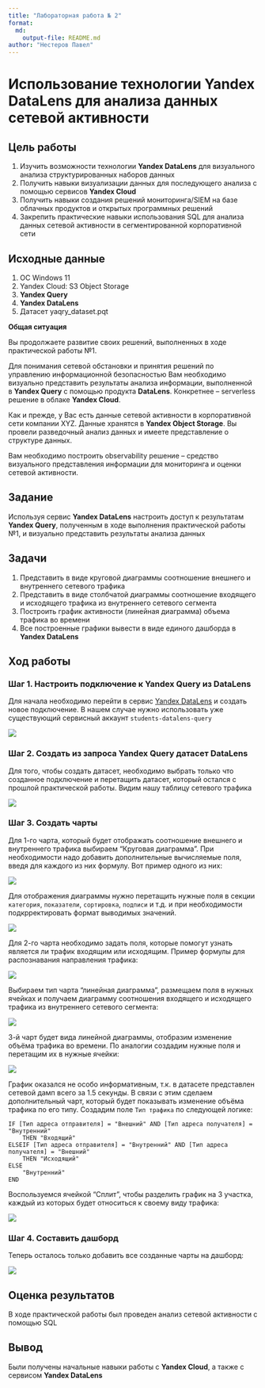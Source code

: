 ```yaml
---
title: "Лабораторная работа № 2"
format: 
  md:
    output-file: README.md
author: "Нестеров Павел"
---
```


# Использование технологии Yandex DataLens для анализа данных сетевой активности

## Цель работы

1.  Изучить возможности технологии **Yandex DataLens** для визуального анализа структурированных наборов данных
2.  Получить навыки визуализации данных для последующего анализа с помощью сервисов **Yandex Cloud**
3.  Получить навыки создания решений мониторинга/SIEM на базе облачных продуктов и открытых программных решений
4.  Закрепить практические навыки использования SQL для анализа данных сетевой активности в сегментированной корпоративной сети

## Исходные данные

1.  ОС Windows 11
2.  Yandex Cloud: S3 Object Storage
3.  **Yandex Query**
4.  **Yandex DataLens**
5.  Датасет yaqry_dataset.pqt

**Общая ситуация**

Вы продолжаете развитие своих решений, выполненных в ходе практической
работы №1.

Для понимания сетевой обстановки и принятия решений по управлению
информационной безопасностью Вам необходимо визуально представить
результаты анализа информации, выполненной в **Yandex Query** с помощью продукта
**DataLens**. Конкретнее – serverless решение в облаке **Yandex Cloud**.

Как и прежде, у Вас есть данные сетевой активности в корпоративной сети
компании XYZ. Данные хранятся в **Yandex Object Storage**. Вы провели разведочный
анализ данных и имеете представление о структуре данных.

Вам необходимо построить observability решение – средство визуального
представления информации для мониторинга и оценки сетевой активности.

## Задание

Используя сервис **Yandex DataLens** настроить доступ к
результатам **Yandex Query**, полученным в ходе
выполнения практической работы №1, и визуально
представить результаты анализа данных

## Задачи

1.  Представить в виде круговой диаграммы соотношение внешнего и внутреннего сетевого трафика
2.  Представить в виде столбчатой диаграммы соотношение входящего и исходящего трафика из внутреннего сетевого сегмента
3.  Построить график активности (линейная диаграмма) объема трафика во времени
4.  Все построенные графики вывести в виде единого дашборда в **Yandex DataLens**

## Ход работы

### Шаг 1. Настроить подключение к **Yandex Query** из **DataLens**

Для начала необходимо перейти в сервис [Yandex DataLens](https://datalens.yandex.ru/) и создать новое подключение. В нашем случае нужно использовать уже существующий сервисный аккаунт `students-datalens-query`

![](screenshots/1.jpg)

### Шаг 2. Создать из запроса Yandex Query датасет DataLens

Для того, чтобы создать датасет, необходимо выбрать только что созданное подключение и перетащить датасет, который остался с прошлой практической работы. Видим нашу таблицу сетевого трафика

![](screenshots/2.jpg)

### Шаг 3. Создать чарты

Для 1-го чарта, который будет отображать соотношение внешнего и внутреннего трафика выбираем "Круговая диаграмма". При необходимости надо добавить дополнительные вычисляемые поля, введя для каждого из них формулу. Вот пример одного из них:

![](screenshots/3.jpg)

Для отображения диаграммы нужно перетащить нужные поля в секции `категория`, `показатели`, `сортировка`, `подписи` и т.д. и при необходимости подкрректировать формат выводимых значений.

![](screenshots/4.jpg)

Для 2-го чарта необходимо задать поля, которые помогут узнать является ли трафик входящим или исходящим. Пример формулы для распознавания направления трафика:

![](screenshots/5.jpg)

Выбираем тип чарта "линейная диаграмма", размещаем поля в нужных ячейках и получаем диаграмму соотношения входящего и исходящего трафика из внутреннего сетевого сегмента:

![](screenshots/6.jpg)

3-й чарт будет вида линейной диаграммы, отобразим изменение объёма трафика во времени. По аналогии создадим нужные поля и перетащим их в нужные ячейки:

![](screenshots/7.jpg)

График оказался не особо информативным, т.к. в датасете представлен сетевой дамп всего за 1.5 секунды. В связи с этим сделаем дополнительный чарт, который будет показывать изменение объёма трафика по его типу. Создадим поле `Тип трафика` по следующей логике:

```yql
IF [Тип адреса отправителя] = "Внешний" AND [Тип адреса получателя] = "Внутренний" 
    THEN "Входящий"
ELSEIF [Тип адреса отправителя] = "Внутренний" AND [Тип адреса получателя] = "Внешний" 
    THEN "Исходящий"
ELSE
    "Внутренний"
END
```

Воспользуемся ячейкой "Сплит", чтобы разделить график на 3 участка, каждый из которых будет относиться к своему виду трафика:

![](screenshots/8.jpg)

### Шаг 4. Составить дашборд

Теперь осталось только добавить все созданные чарты на дашборд:

![](screenshots/9.jpg)

## Оценка результатов

В ходе практической работы был проведен анализ сетевой активности с помощью SQL

## Вывод

Были получены начальные навыки работы с **Yandex Cloud**, а также с сервисом **Yandex DataLens**